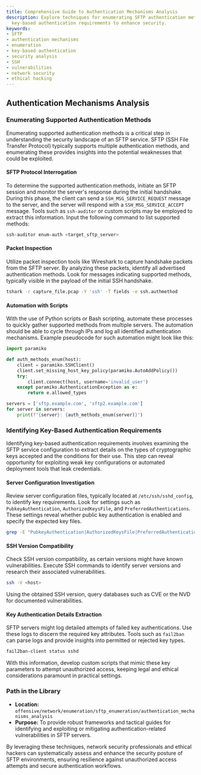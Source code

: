```yaml
---
title: Comprehensive Guide to Authentication Mechanisms Analysis
description: Explore techniques for enumerating SFTP authentication methods and identifying
  key-based authentication requirements to enhance security.
keywords:
- SFTP
- authentication mechanisms
- enumeration
- key-based authentication
- security analysis
- SSH
- vulnerabilities
- network security
- ethical hacking
---
```


## Authentication Mechanisms Analysis

### Enumerating Supported Authentication Methods

Enumerating supported authentication methods is a critical step in understanding the security landscape of an SFTP service. SFTP (SSH File Transfer Protocol) typically supports multiple authentication methods, and enumerating these provides insights into the potential weaknesses that could be exploited.

#### SFTP Protocol Interrogation

To determine the supported authentication methods, initiate an SFTP session and monitor the server's response during the initial handshake. During this phase, the client can send a `SSH_MSG_SERVICE_REQUEST` message to the server, and the server will respond with a `SSH_MSG_SERVICE_ACCEPT` message. Tools such as `ssh-auditor` or custom scripts may be employed to extract this information. Input the following command to list supported methods:

```sh
ssh-auditor enum-auth <target_sftp_server>
```

#### Packet Inspection

Utilize packet inspection tools like Wireshark to capture handshake packets from the SFTP server. By analyzing these packets, identify all advertised authentication methods. Look for messages indicating supported methods, typically visible in the payload of the initial SSH handshake.

```sh
tshark -r capture_file.pcap -Y 'ssh' -T fields -e ssh.authmethod
```

#### Automation with Scripts

With the use of Python scripts or Bash scripting, automate these processes to quickly gather supported methods from multiple servers. The automation should be able to cycle through IPs and log all identified authentication mechanisms. Example pseudocode for such automation might look like this:

```python
import paramiko

def auth_methods_enum(host):
    client = paramiko.SSHClient()
    client.set_missing_host_key_policy(paramiko.AutoAddPolicy())
    try:
        client.connect(host, username='invalid_user')
    except paramiko.AuthenticationException as e:
        return e.allowed_types

servers = ['sftp.example.com', 'sftp2.example.com']
for server in servers:
    print(f"{server}: {auth_methods_enum(server)}")
```

### Identifying Key-Based Authentication Requirements

Identifying key-based authentication requirements involves examining the SFTP service configuration to extract details on the types of cryptographic keys accepted and the conditions for their use. This step can reveal opportunity for exploiting weak key configurations or automated deployment tools that leak credentials.

#### Server Configuration Investigation

Review server configuration files, typically located at `/etc/ssh/sshd_config`, to identify key requirements. Look for settings such as `PubkeyAuthentication`, `AuthorizedKeysFile`, and `PreferredAuthentications`. These settings reveal whether public key authentication is enabled and specify the expected key files.

```sh
grep -E "PubkeyAuthentication|AuthorizedKeysFile|PreferredAuthentications" /etc/ssh/sshd_config
```

#### SSH Version Compatibility

Check SSH version compatibility, as certain versions might have known vulnerabilities. Execute SSH commands to identify server versions and research their associated vulnerabilities.

```sh
ssh -V <host>
```

Using the obtained SSH version, query databases such as CVE or the NVD for documented vulnerabilities.

#### Key Authentication Details Extraction

SFTP servers might log detailed attempts of failed key authentications. Use these logs to discern the required key attributes. Tools such as `fail2ban` can parse logs and provide insights into permitted or rejected key types.

```sh
fail2ban-client status sshd
```

With this information, develop custom scripts that mimic these key parameters to attempt unauthorized access, keeping legal and ethical considerations paramount in practical settings.

### Path in the Library

- **Location:** `offensive/network/enumeration/sftp_enumeration/authentication_mechanisms_analysis`
- **Purpose:** To provide robust frameworks and tactical guides for identifying and exploiting or mitigating authentication-related vulnerabilities in SFTP servers.

By leveraging these techniques, network security professionals and ethical hackers can systematically assess and enhance the security posture of SFTP environments, ensuring resilience against unauthorized access attempts and secure authentication workflows.